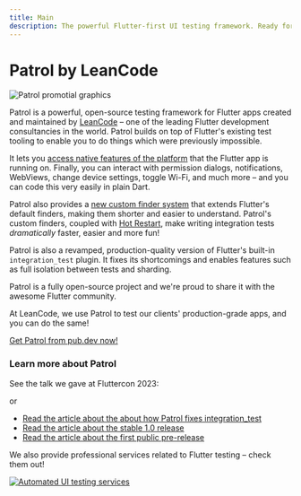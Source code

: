 ```yaml
---
title: Main
description: The powerful Flutter-first UI testing framework. Ready for action!
---
```


# Patrol by LeanCode

![Patrol promotial graphics][promo_graphics]

Patrol is a powerful, open-source testing framework for Flutter apps created and
maintained by [LeanCode] – one of the leading Flutter development consultancies
in the world. Patrol builds on top of Flutter's existing test tooling to enable
you to do things which were previously impossible.

It lets you [access native features of the platform][native] that the
Flutter app is running on. Finally, you can interact with permission dialogs,
notifications, WebViews, change device settings, toggle Wi-Fi, and much more –
and you can code this very easily in plain Dart.

Patrol also provides a [new custom finder system][finders] that extends
Flutter's default finders, making them shorter and easier to understand.
Patrol's custom finders, coupled with [Hot Restart], make writing integration
tests _dramatically_ faster, easier and more fun!

Patrol is also a revamped, production-quality version of Flutter's built-in
`integration_test` plugin. It fixes its shortcomings and enables features such
as full isolation between tests and sharding.

Patrol is a fully open-source project and we're proud to share it with the
awesome Flutter community.

At LeanCode, we use Patrol to test our clients' production-grade apps, and you
can do the same!

<Info>[Get Patrol from pub.dev now!][patrol_on_pubdev]</Info>

### Learn more about Patrol

See the talk we gave at Fluttercon 2023:

<YouTube id="WJKcZ5ob718" />

or

- [Read the article about the about how Patrol fixes integration_test][article_2x]
- [Read the article about the stable 1.0 release][article_1x]
- [Read the article about the first public pre-release][article_0x]

We also provide professional services related to Flutter testing – check them
out!

[![Automated UI testing services][services_graphics]][services]

[leancode]: https://leancode.co
[native]: /native/overview
[finders]: /finders/overview
[hot restart]: /cli-commands/develop
[article_0x]: https://leancode.co/blog/patrol-flutter-first-ui-testing-framework
[article_1x]: https://leancode.co/blog/patrol-1-0-powerful-flutter-ui-testing-framework
[article_2x]: https://leancode.co/blog/patrol-2-0-improved-flutter-ui-testing
[promo_graphics]: /assets/promo.png
[patrol_on_pubdev]: https://pub.dev/packages/patrol
[services_graphics]: /assets/services.png
[services]: https://leancode.co/products/automated-ui-testing-in-flutter?utm_source=patrol_page&utm_medium=banner&utm_campaign=service
